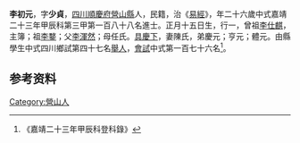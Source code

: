 {{明清人物信息框
| 姓名 = 李初元
| 原名 =
| 圖片名稱= 
| 圖片大小 =
| 圖片說明 = 
| 最高職務 =
| 國家 = 大明 
| 爵位 =
| 籍貫 = [[四川|四川]][[順慶府|順慶府]][[營山縣|營山縣]]
| 族裔 = 
| 字號 = 
| 諡號 =
| 出生日期 = 正月十五日
| 出生地點 = 
| 逝世日期 = 卒年不詳 
| 逝世地點 =
| 墓葬 =
| 配偶 = 陳氏
| 親屬 = 曾祖[[李仕麒|李仕麒]]，祖[[李鍪|李鍪]]，父[[李渾然|李渾然]]，母任氏
| 出身 =
* 嘉靖二十三年甲辰科同進士出身
| 經歷 =
| 著作 = 
}}
'''李初元'''{{BD|1519年||？年||}}，字'''少貞'''，[[四川|四川]][[順慶府|順慶府]][[營山縣|營山縣]]人，民籍，治《[[易經|易經]]》，年二十六歲中式嘉靖二十三年甲辰科第三甲第一百八十八名進士。正月十五日生，行一，曾祖[[李仕麒|李仕麒]]，主簿；祖[[李鍪|李鍪]]；父[[李渾然|李渾然]]；母任氏。[[具慶下|具慶下]]，妻陳氏，弟慶元；亨元；體元。由縣學生中式四川鄉試第四十七名[[舉人|舉人]]，[[會試|會試]]中式第一百七十六名<ref>《嘉靖二十三年甲辰科登科錄》</ref>。

== 参考资料 ==
{{reflist}}

{{嘉靖二十三年甲辰科殿试金榜}}

{{Authority control}}
{{DEFAULTSORT:}}
[[Category:營山人|Category:營山人]]


{{明朝人物小作品}}